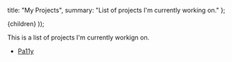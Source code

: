 
  title: "My Projects",
  summary: "List of projects I'm currently working on."
};

  <Page path={router.pathname} meta={meta}>
    {children}
  </Page>
));

This is a list of projects I'm currently workign on.

- [Pa11y](https://pa11y.now.sh)
